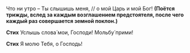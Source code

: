  Что ни утро – Ты слышишь меня, // о мой Царь и мой Бог! **(Поётся трижды, вслед за каждым возглашением предстоятеля, после чего каждый раз совершается земной поклон.)**

**Стих** Услышь слова́ мои, Господи! Мольбу́ прими!

**Стих** Я молю Тебя, о Господь!
